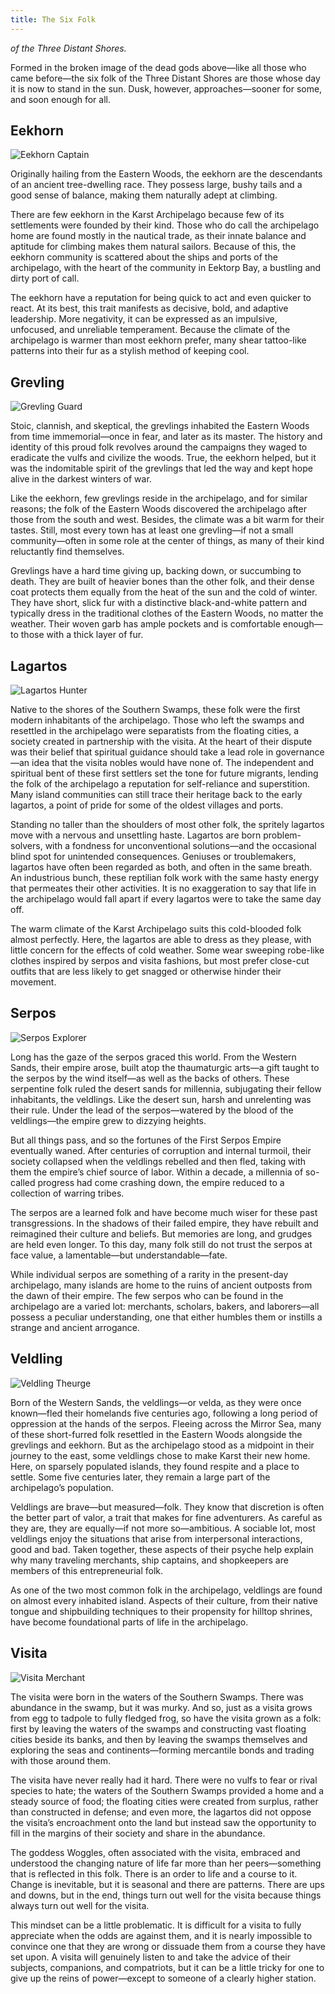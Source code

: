```yaml
---
title: The Six Folk
---
```


_of the Three Distant Shores._

Formed in the broken image of the dead gods above—like all those who came before—the six folk of the Three Distant Shores are those whose day it is now to stand in the sun. Dusk, however, approaches—sooner for some, and soon enough for all.

## Eekhorn

![Eekhorn Captain](/images/eekhorn-captain.png)

Originally hailing from the Eastern Woods, the eekhorn are the descendants of an ancient tree-dwelling race. They possess large, bushy tails and a good sense of balance, making them naturally adept at climbing.

There are few eekhorn in the Karst Archipelago because few of its settlements were founded by their kind. Those who do call the archipelago home are found mostly in the nautical trade, as their innate balance and aptitude for climbing makes them natural sailors. Because of this, the eekhorn community is scattered about the ships and ports of the archipelago, with the heart of the community in Eektorp Bay, a bustling and dirty port of call.

The eekhorn have a reputation for being quick to act and even quicker to react. At its best, this trait manifests as decisive, bold, and adaptive leadership. More negativity, it can be expressed as an impulsive, unfocused, and unreliable temperament. Because the climate of the archipelago is warmer than most eekhorn prefer, many shear tattoo-like patterns into their fur as a stylish method of keeping cool.

## Grevling

![Grevling Guard](/images/grevling-guard.png)

Stoic, clannish, and skeptical, the grevlings inhabited the Eastern Woods from time immemorial—once in fear, and later as its master. The history and identity of this proud folk revolves around the campaigns they waged to eradicate the vulfs and civilize the woods. True, the eekhorn helped, but it was the indomitable spirit of the grevlings that led the way and kept hope alive in the darkest winters of war.

Like the eekhorn, few grevlings reside in the archipelago, and for similar reasons; the folk of the Eastern Woods discovered the archipelago after those from the south and west. Besides, the climate was a bit warm for their tastes. Still, most every town has at least one grevling—if not a small community—often in some role at the center of things, as many of their kind reluctantly find themselves.

Grevlings have a hard time giving up, backing down, or succumbing to death. They are built of heavier bones than the other folk, and their dense coat protects them equally from the heat of the sun and the cold of winter. They have short, slick fur with a distinctive black-and-white pattern and typically dress in the traditional clothes of the Eastern Woods, no matter the weather. Their woven garb has ample pockets and is comfortable enough—to those with a thick layer of fur.

## Lagartos

![Lagartos Hunter](/images/lagartos-hunter.png)

Native to the shores of the Southern Swamps, these folk were the first modern inhabitants of the archipelago. Those who left the swamps and resettled in the archipelago were separatists from the floating cities, a society created in partnership with the visita. At the heart of their dispute was their belief that spiritual guidance should take a lead role in governance—an idea that the visita nobles would have none of. The independent and spiritual bent of these first settlers set the tone for future migrants, lending the folk of the archipelago a reputation for self-reliance and superstition. Many island communities can still trace their heritage back to the early lagartos, a point of pride for some of the oldest villages and ports.

Standing no taller than the shoulders of most other folk, the spritely lagartos move with a nervous and unsettling haste. Lagartos are born problem-solvers, with a fondness for unconventional solutions—and the occasional blind spot for unintended consequences. Geniuses or troublemakers, lagartos have often been regarded as both, and often in the same breath. An industrious bunch, these reptilian folk work with the same hasty energy that permeates their other activities. It is no exaggeration to say that life in the archipelago would fall apart if every lagartos were to take the same day off.

The warm climate of the Karst Archipelago suits this cold-blooded folk almost perfectly. Here, the lagartos are able to dress as they please, with little concern for the effects of cold weather. Some wear sweeping robe-like clothes inspired by serpos and visita fashions, but most prefer close-cut outfits that are less likely to get snagged or otherwise hinder their movement.

## Serpos

![Serpos Explorer](/images/serpos-explorer.png)

Long has the gaze of the serpos graced this world. From the Western Sands, their empire arose, built atop the thaumaturgic arts—a gift taught to the serpos by the wind itself—as well as the backs of others. These serpentine folk ruled the desert sands for millennia, subjugating their fellow inhabitants, the veldlings. Like the desert sun, harsh and unrelenting was their rule. Under the lead of the serpos—watered by the blood of the veldlings—the empire grew to dizzying heights.

But all things pass, and so the fortunes of the First Serpos Empire eventually waned. After centuries of corruption and internal turmoil, their society collapsed when the veldlings rebelled and then fled, taking with them the empire’s chief source of labor. Within a decade, a millennia of so-called progress had come crashing down, the empire reduced to a collection of warring tribes.

The serpos are a learned folk and have become much wiser for these past transgressions. In the shadows of their failed empire, they have rebuilt and reimagined their culture and beliefs. But memories are long, and grudges are held even longer. To this day, many folk still do not trust the serpos at face value, a lamentable—but understandable—fate.

While individual serpos are something of a rarity in the present-day archipelago, many islands are home to the ruins of ancient outposts from the dawn of their empire. The few serpos who can be found in the archipelago are a varied lot: merchants, scholars, bakers, and laborers—all possess a peculiar understanding, one that either humbles them or instills a strange and ancient arrogance.

## Veldling

![Veldling Theurge](/images/veldling-theurge.png)

Born of the Western Sands, the veldlings—or velda, as they were once known—fled their homelands five centuries ago, following a long period of oppression at the hands of the serpos. Fleeing across the Mirror Sea, many of these short-furred folk resettled in the Eastern Woods alongside the grevlings and eekhorn. But as the archipelago stood as a midpoint in their journey to the east, some veldlings chose to make Karst their new home. Here, on sparsely populated islands, they found respite and a place to settle. Some five centuries later, they remain a large part of the archipelago’s population.

Veldlings are brave—but measured—folk. They know that discretion is often the better part of valor, a trait that makes for fine adventurers. As careful as they are, they are equally—if not more so—ambitious. A sociable lot, most veldlings enjoy the situations that arise from interpersonal interactions, good and bad. Taken together, these aspects of their psyche help explain why many traveling merchants, ship captains, and shopkeepers are members of this entrepreneurial folk.

As one of the two most common folk in the archipelago, veldlings are found on almost every inhabited island. Aspects of their culture, from their native tongue and shipbuilding techniques to their propensity for hilltop shrines, have become foundational parts of life in the archipelago.

## Visita

![Visita Merchant](/images/visita-merchant.png)

The visita were born in the waters of the Southern Swamps. There was abundance in the swamp, but it was murky. And so, just as a visita grows from egg to tadpole to fully fledged frog, so have the visita grown as a folk: first by leaving the waters of the swamps and constructing vast floating cities beside its banks, and then by leaving the swamps themselves and exploring the seas and continents—forming mercantile bonds and trading with those around them.

The visita have never really had it hard. There were no vulfs to fear or rival species to hate; the waters of the Southern Swamps provided a home and a steady source of food; the floating cities were created from surplus, rather than constructed in defense; and even more, the lagartos did not oppose the visita’s encroachment onto the land but instead saw the opportunity to fill in the margins of their society and share in the abundance.

The goddess Woggles, often associated with the visita, embraced and understood the changing nature of life far more than her peers—something that is reflected in this folk. There is an order to life and a course to it. Change is inevitable, but it is seasonal and there are patterns. There are ups and downs, but in the end, things turn out well for the visita because things always turn out well for the visita.

This mindset can be a little problematic. It is difficult for a visita to fully appreciate when the odds are against them, and it is nearly impossible to convince one that they are wrong or dissuade them from a course they have set upon. A visita will genuinely listen to and take the advice of their subjects, companions, and compatriots, but it can be a little tricky for one to give up the reins of power—except to someone of a clearly higher station.
